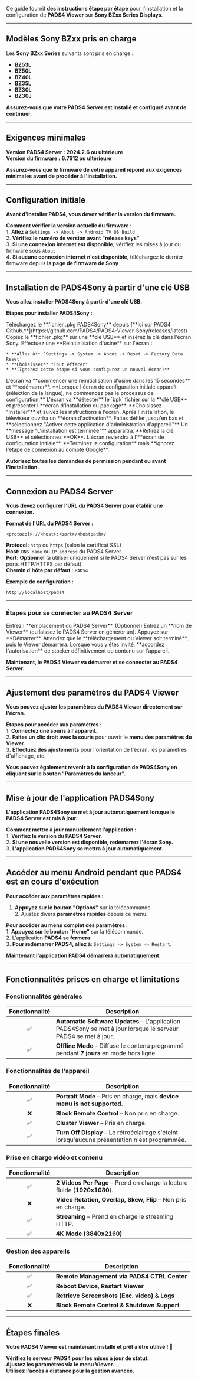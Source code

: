 Ce guide fournit **des instructions étape par étape** pour l'installation et la configuration de **PADS4 Viewer** sur **Sony BZxx Series Displays**.

***

## **Modèles Sony BZxx pris en charge**

Les **Sony BZxx Series** suivants sont pris en charge :

* **BZ53L**
* **BZ50L**
* **BZ40L**
* **BZ35L**
* **BZ30L**
* **BZ30J**

**Assurez-vous que votre PADS4 Server est installé et configuré avant de continuer.**

***

## **Exigences minimales**

**Version PADS4 Server :** **2024.2.6 ou ultérieure**\
**Version du firmware :** **6.7612 ou ultérieure**

**Assurez-vous que le firmware de votre appareil répond aux exigences minimales avant de procéder à l'installation.**

***

## **Configuration initiale**

**Avant d'installer PADS4, vous devez vérifier la version du firmware.**

**Comment vérifier la version actuelle du firmware :**\
1️. **Allez à** `Settings -> About -> Android TV OS Build`\
2️. **Vérifiez le numéro de version avant "release keys"**\
3️. **Si une connexion internet est disponible**, vérifiez les mises à jour du firmware sous `About`\
4️. **Si aucune connexion internet n'est disponible**, téléchargez le dernier firmware depuis **la page de firmware de Sony**

***

## **Installation de PADS4Sony à partir d'une clé USB**

**Vous allez installer PADS4Sony à partir d'une clé USB.**

**Étapes pour installer PADS4Sony :**

<Steps>
  <Step title="Première étape">
    Téléchargez le **fichier .pkg PADS4Sony** depuis [**ici sur PADS4 Github.**](https://github.com/PADS4/PADS4-Viewer-Sony/releases/latest)
  </Step>

  <Step title="Deuxième étape">
    Copiez le **fichier .pkg** sur une **clé USB** et insérez la clé dans l'écran Sony.
  </Step>

  <Step title="Troisième étape">
    Effectuez une **Réinitialisation d'usine** sur l'écran :

    * **Allez à** `Settings -> System -> About -> Reset -> Factory Data Reset`
    * **Choisissez** "Tout effacer"
    * **(Ignorez cette étape si vous configurez un nouvel écran)**
  </Step>

  <Step title="Quatrième étape">
    L'écran va **commencer une réinitialisation d'usine dans les 15 secondes** et **redémarrer**.
  </Step>

  <Step title="Cinquième étape">
    **Lorsque l'écran de configuration initiale apparaît (sélection de la langue), ne commencez pas le processus de configuration.**
  </Step>

  <Step title="Sixième étape">
    L'écran va **détecter** le `bpk` fichier sur la **clé USB** et présenter l'**écran d'installation du package**.
  </Step>

  <Step title="Septième étape">
    **Choisissez "Installer"** et suivez les instructions à l'écran.
  </Step>

  <Step title="Huitième étape">
    Après l'installation, le téléviseur ouvrira un **écran d'activation**.
  </Step>

  <Step title="Neuvième étape">
    Faites défiler jusqu'en bas et **sélectionnez "Activer cette application d'administration d'appareil."**
  </Step>

  <Step title="Dixième étape">
    Un **message "L'installation est terminée"** apparaîtra. **Retirez la clé USB** et sélectionnez **OK**.
  </Step>

  <Step title="Onzième étape">
    L'écran reviendra à l'**écran de configuration initiale**. **Terminez la configuration** mais **ignorez l'étape de connexion au compte Google**.
  </Step>
</Steps>

**Autorisez toutes les demandes de permission pendant ou avant l'installation.**

***

## **Connexion au PADS4 Server**

**Vous devez configurer l'URL du PADS4 Server pour établir une connexion.**

**Format de l'URL du PADS4 Server :**

```
<protocol>://<host>:<port>/<hostpath>/
```

**Protocol:** `http` ou `https` (selon le certificat SSL)\
**Host:** `DNS name` ou `IP address` du PADS4 Server\
**Port:** **Optionnel** (à utiliser uniquement si le PADS4 Server n'est pas sur les ports HTTP/HTTPS par défaut)\
**Chemin d'hôte par défaut :** `PADS4`

**Exemple de configuration :**

```
http://localhost/pads4
```

***

### **Étapes pour se connecter au PADS4 Server**

<Steps>
  <Step title="Première étape">
    Entrez l'**emplacement du PADS4 Server**.
  </Step>

  <Step title="Deuxième étape">
    (Optionnel) Entrez un **nom de Viewer** (ou laissez le PADS4 Server en générer un).
  </Step>

  <Step title="Troisième étape">
    Appuyez sur **Démarrer**.
  </Step>

  <Step title="Quatrième étape">
    Attendez que le **téléchargement du Viewer soit terminé**, puis le Viewer démarrera.
  </Step>

  <Step title="Cinquième étape">
    Lorsque vous y êtes invité, **accordez l'autorisation** de stocker définitivement du contenu sur l'appareil.
  </Step>
</Steps>

**Maintenant, le PADS4 Viewer va démarrer et se connecter au PADS4 Server.**

***

## **Ajustement des paramètres du PADS4 Viewer**

**Vous pouvez ajuster les paramètres du PADS4 Viewer directement sur l'écran.**

**Étapes pour accéder aux paramètres :**\
1️. **Connectez une souris à l'appareil.**\
2️. **Faites un clic droit avec la souris** pour ouvrir le **menu des paramètres du Viewer**.\
3️. **Effectuez des ajustements** pour l'orientation de l'écran, les paramètres d'affichage, etc.

**Vous pouvez également revenir à la configuration de PADS4Sony en cliquant sur le bouton "Paramètres du lanceur".**

***

## **Mise à jour de l'application PADS4Sony**

**L'application PADS4Sony se met à jour automatiquement lorsque le PADS4 Server est mis à jour.**

**Comment mettre à jour manuellement l'application :**\
1️. **Vérifiez la version du PADS4 Server.**\
2️. **Si une nouvelle version est disponible, redémarrez l'écran Sony.**\
3️. **L'application PADS4Sony se mettra à jour automatiquement.**

***

## **Accéder au menu Android pendant que PADS4 est en cours d'exécution**

**Pour accéder aux paramètres rapides :**

1. **Appuyez sur le bouton "Options"** sur la télécommande.\
   2️. Ajustez divers **paramètres rapides** depuis ce menu.

**Pour accéder au menu complet des paramètres :**\
1️. **Appuyez sur le bouton "Home"** sur la télécommande.\
2️. L'application **PADS4 se fermera**.\
3️. **Pour redémarrer PADS4, allez à**: `Settings -> System -> Restart`.

**Maintenant l'application PADS4 démarrera automatiquement.**

***

## **Fonctionnalités prises en charge et limitations**

### **Fonctionnalités générales**

| Fonctionnalité | Description                                                                                                    |
| :------------: | -------------------------------------------------------------------------------------------------------------- |
|        ✅       | **Automatic Software Updates** – L'application PADS4Sony se met à jour lorsque le serveur PADS4 se met à jour. |
|        ✅       | **Offline Mode** – Diffuse le contenu programmé pendant **7 jours** en mode hors ligne.                        |

### **Fonctionnalités de l'appareil**

| Fonctionnalité | Description                                                                                    |
| :------------: | ---------------------------------------------------------------------------------------------- |
|        ✅       | **Portrait Mode** – Pris en charge, mais **device menu is not supported**.                     |
|        ❌       | **Block Remote Control** – Non pris en charge.                                                 |
|        ✅       | **Cluster Viewer** – Pris en charge.                                                           |
|        ✅       | **Turn Off Display** – Le rétroéclairage s'éteint lorsqu'aucune présentation n'est programmée. |

### **Prise en charge vidéo et contenu**

| Fonctionnalité | Description                                                                |
| :------------: | -------------------------------------------------------------------------- |
|        ✅       | **2 Videos Per Page** – Prend en charge la lecture fluide (**1920x1080**). |
|        ❌       | **Video Rotation, Overlap, Skew, Flip** – Non pris en charge.              |
|        ✅       | **Streaming** – Prend en charge le streaming HTTP.                         |
|        ✅       | **4K Mode (3840x2160)**                                                    |

### **Gestion des appareils**

| Fonctionnalité | Description                                  |
| :------------: | -------------------------------------------- |
|        ✅       | **Remote Management via PADS4 CTRL Center**  |
|        ✅       | **Reboot Device, Restart Viewer**            |
|        ✅       | **Retrieve Screenshots (Exc. video) & Logs** |
|        ❌       | **Block Remote Control & Shutdown Support**  |

***

## **Étapes finales**

**Votre PADS4 Viewer est maintenant installé et prêt à être utilisé ! 🎉**

**Vérifiez le serveur PADS4 pour les mises à jour de statut.**\
**Ajustez les paramètres via le menu Viewer.**\
**Utilisez l'accès à distance pour la gestion avancée.**
